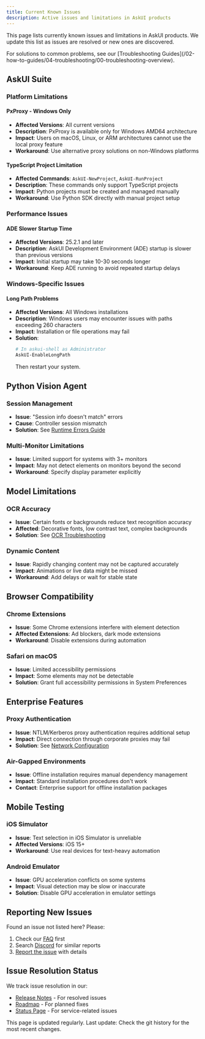 ```yaml
---
title: Current Known Issues
description: Active issues and limitations in AskUI products
---
```


This page lists currently known issues and limitations in AskUI products. We update this list as issues are resolved or new ones are discovered.

<Note>
For solutions to common problems, see our [Troubleshooting Guides](/02-how-to-guides/04-troubleshooting/00-troubleshooting-overview).
</Note>

## AskUI Suite

### Platform Limitations

#### PxProxy - Windows Only
- **Affected Versions**: All current versions
- **Description**: PxProxy is available only for Windows AMD64 architecture
- **Impact**: Users on macOS, Linux, or ARM architectures cannot use the local proxy feature
- **Workaround**: Use alternative proxy solutions on non-Windows platforms

#### TypeScript Project Limitation
- **Affected Commands**: `AskUI-NewProject`, `AskUI-RunProject`
- **Description**: These commands only support TypeScript projects
- **Impact**: Python projects must be created and managed manually
- **Workaround**: Use Python SDK directly with manual project setup

### Performance Issues

#### ADE Slower Startup Time
- **Affected Versions**: 25.2.1 and later
- **Description**: AskUI Development Environment (ADE) startup is slower than previous versions
- **Impact**: Initial startup may take 10-30 seconds longer
- **Workaround**: Keep ADE running to avoid repeated startup delays

### Windows-Specific Issues

#### Long Path Problems
- **Affected Versions**: All Windows installations
- **Description**: Windows users may encounter issues with paths exceeding 260 characters
- **Impact**: Installation or file operations may fail
- **Solution**: 
  ```powershell
  # In askui-shell as Administrator
  AskUI-EnableLongPath
  ```
  Then restart your system.

## Python Vision Agent

### Session Management
- **Issue**: "Session info doesn't match" errors
- **Cause**: Controller session mismatch
- **Solution**: See [Runtime Errors Guide](/02-how-to-guides/04-troubleshooting/05-runtime-and-environment-errors#session-info-doesnt-match-error)

### Multi-Monitor Limitations
- **Issue**: Limited support for systems with 3+ monitors
- **Impact**: May not detect elements on monitors beyond the second
- **Workaround**: Specify display parameter explicitly

## Model Limitations

### OCR Accuracy
- **Issue**: Certain fonts or backgrounds reduce text recognition accuracy
- **Affected**: Decorative fonts, low contrast text, complex backgrounds
- **Solution**: See [OCR Troubleshooting](/02-how-to-guides/04-troubleshooting/03-element-detection-and-ocr#ocr-and-text-recognition-issues)

### Dynamic Content
- **Issue**: Rapidly changing content may not be captured accurately
- **Impact**: Animations or live data might be missed
- **Workaround**: Add delays or wait for stable state

## Browser Compatibility

### Chrome Extensions
- **Issue**: Some Chrome extensions interfere with element detection
- **Affected Extensions**: Ad blockers, dark mode extensions
- **Workaround**: Disable extensions during automation

### Safari on macOS
- **Issue**: Limited accessibility permissions
- **Impact**: Some elements may not be detectable
- **Solution**: Grant full accessibility permissions in System Preferences

## Enterprise Features

### Proxy Authentication
- **Issue**: NTLM/Kerberos proxy authentication requires additional setup
- **Impact**: Direct connection through corporate proxies may fail
- **Solution**: See [Network Configuration](/02-how-to-guides/04-troubleshooting/02-network-and-connectivity#ntlm-or-kerberos-proxy-setup)

### Air-Gapped Environments
- **Issue**: Offline installation requires manual dependency management
- **Impact**: Standard installation procedures don't work
- **Contact**: Enterprise support for offline installation packages

## Mobile Testing

### iOS Simulator
- **Issue**: Text selection in iOS Simulator is unreliable
- **Affected Versions**: iOS 15+
- **Workaround**: Use real devices for text-heavy automation

### Android Emulator
- **Issue**: GPU acceleration conflicts on some systems
- **Impact**: Visual detection may be slow or inaccurate
- **Solution**: Disable GPU acceleration in emulator settings

## Reporting New Issues

Found an issue not listed here? Please:

1. Check our [FAQ](/03-explanation/04-faq/faq) first
2. Search [Discord](https://discord.gg/Gu35zMGxbx) for similar reports
3. [Report the issue](/02-how-to-guides/04-troubleshooting/06-reporting-bugs-and-getting-help) with details

## Issue Resolution Status

We track issue resolution in our:
- [Release Notes](/04-reference/06-release-notes/00-release-notes-overview) - For resolved issues
- [Roadmap](https://askui.notion.site/1d519a9494f880c9ac14ddcd91653b54) - For planned fixes
- [Status Page](https://status.askui.com) - For service-related issues

<Info>
This page is updated regularly. Last update: Check the git history for the most recent changes.
</Info>